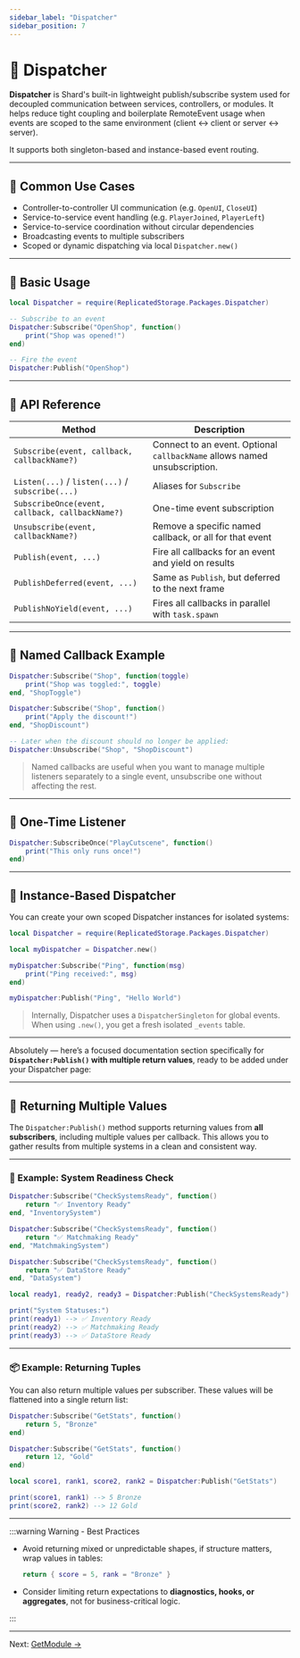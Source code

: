 ```yaml
---
sidebar_label: "Dispatcher"
sidebar_position: 7
---
```


# 📢 Dispatcher

**Dispatcher** is Shard's built-in lightweight publish/subscribe system used for decoupled communication between services, controllers, or modules. It helps reduce tight coupling and boilerplate RemoteEvent usage when events are scoped to the same environment (client ↔ client or server ↔ server).

It supports both singleton-based and instance-based event routing.

---

## 🧩 Common Use Cases

- Controller-to-controller UI communication (e.g. `OpenUI`, `CloseUI`)
- Service-to-service event handling (e.g. `PlayerJoined`, `PlayerLeft`)
- Service-to-service coordination without circular dependencies
- Broadcasting events to multiple subscribers
- Scoped or dynamic dispatching via local `Dispatcher.new()`

---

## 🧪 Basic Usage

```lua
local Dispatcher = require(ReplicatedStorage.Packages.Dispatcher)

-- Subscribe to an event
Dispatcher:Subscribe("OpenShop", function()
    print("Shop was opened!")
end)

-- Fire the event
Dispatcher:Publish("OpenShop")
````

---

## 🧠 API Reference

| Method                                           | Description                                                               |
| ------------------------------------------------ | ------------------------------------------------------------------------- |
| `Subscribe(event, callback, callbackName?)`      | Connect to an event. Optional `callbackName` allows named unsubscription. |
| `Listen(...)` / `listen(...)` / `subscribe(...)` | Aliases for `Subscribe`                                                   |
| `SubscribeOnce(event, callback, callbackName?)`  | One-time event subscription                                               |
| `Unsubscribe(event, callbackName?)`              | Remove a specific named callback, or all for that event                   |
| `Publish(event, ...)`                            | Fire all callbacks for an event and yield on results                      |
| `PublishDeferred(event, ...)`                    | Same as `Publish`, but deferred to the next frame                         |
| `PublishNoYield(event, ...)`                     | Fires all callbacks in parallel with `task.spawn`                         |

---

## 🧪 Named Callback Example

```lua
Dispatcher:Subscribe("Shop", function(toggle)
    print("Shop was toggled:", toggle)
end, "ShopToggle")

Dispatcher:Subscribe("Shop", function()
    print("Apply the discount!")
end, "ShopDiscount")

-- Later when the discount should no longer be applied:
Dispatcher:Unsubscribe("Shop", "ShopDiscount")
```
> Named callbacks are useful when you want to manage multiple listeners separately to a single event, unsubscribe one without affecting the rest.

---

## 🔄 One-Time Listener

```lua
Dispatcher:SubscribeOnce("PlayCutscene", function()
    print("This only runs once!")
end)
```

---

## 🚦 Instance-Based Dispatcher

You can create your own scoped Dispatcher instances for isolated systems:

```lua
local Dispatcher = require(ReplicatedStorage.Packages.Dispatcher)

local myDispatcher = Dispatcher.new()

myDispatcher:Subscribe("Ping", function(msg)
    print("Ping received:", msg)
end)

myDispatcher:Publish("Ping", "Hello World")
```

> Internally, Dispatcher uses a `DispatcherSingleton` for global events. When using `.new()`, you get a fresh isolated `_events` table.

---

Absolutely — here’s a focused documentation section specifically for **`Dispatcher:Publish()` with multiple return values**, ready to be added under your Dispatcher page:

---

## 🔁 Returning Multiple Values

The `Dispatcher:Publish()` method supports returning values from **all subscribers**, including multiple values per callback. This allows you to gather results from multiple systems in a clean and consistent way.

---

### 🧪 Example: System Readiness Check

```lua
Dispatcher:Subscribe("CheckSystemsReady", function()
    return "✅ Inventory Ready"
end, "InventorySystem")

Dispatcher:Subscribe("CheckSystemsReady", function()
    return "✅ Matchmaking Ready"
end, "MatchmakingSystem")

Dispatcher:Subscribe("CheckSystemsReady", function()
    return "✅ DataStore Ready"
end, "DataSystem")

local ready1, ready2, ready3 = Dispatcher:Publish("CheckSystemsReady")

print("System Statuses:")
print(ready1) --> ✅ Inventory Ready
print(ready2) --> ✅ Matchmaking Ready
print(ready3) --> ✅ DataStore Ready
```

---

### 📦 Example: Returning Tuples

You can also return multiple values per subscriber. These values will be flattened into a single return list:

```lua
Dispatcher:Subscribe("GetStats", function()
    return 5, "Bronze"
end)

Dispatcher:Subscribe("GetStats", function()
    return 12, "Gold"
end)

local score1, rank1, score2, rank2 = Dispatcher:Publish("GetStats")

print(score1, rank1) --> 5 Bronze
print(score2, rank2) --> 12 Gold
```

---

:::warning Warning - Best Practices

* Avoid returning mixed or unpredictable shapes, if structure matters, wrap values in tables:
  ```lua
  return { score = 5, rank = "Bronze" }
  ```
* Consider limiting return expectations to **diagnostics, hooks, or aggregates**, not for business-critical logic.

:::

---

Next: [GetModule →](GetModule.mdx)

